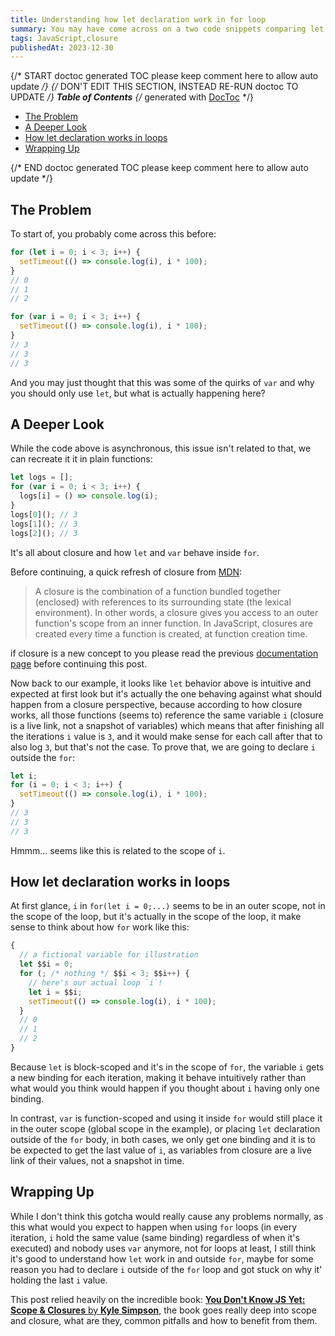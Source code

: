 ```yaml
---
title: Understanding how let declaration work in for loop
summary: You may have come across on a two code snippets comparing let and var declaration in for loops and the weird behavior of var... but is it really weird?
tags: JavaScript,closure
publishedAt: 2023-12-30
---
```


{/* START doctoc generated TOC please keep comment here to allow auto update */}
{/* DON'T EDIT THIS SECTION, INSTEAD RE-RUN doctoc TO UPDATE */}
**Table of Contents** {/* generated with [DocToc](https://github.com/thlorenz/doctoc) */}

- [The Problem](#the-problem)
- [A Deeper Look](#a-deeper-look)
- [How let declaration works in loops](#how-let-declaration-works-in-loops)
- [Wrapping Up](#wrapping-up)

{/* END doctoc generated TOC please keep comment here to allow auto update */}

## The Problem

To start of, you probably come across this before:

```js
for (let i = 0; i < 3; i++) {
  setTimeout(() => console.log(i), i * 100);
}
// 0
// 1
// 2
```

```js
for (var i = 0; i < 3; i++) {
  setTimeout(() => console.log(i), i * 100);
}
// 3
// 3
// 3
```

And you may just thought that this was some of the quirks of `var` and why you should only use `let`, but what is actually happening here?

## A Deeper Look

While the code above is asynchronous, this issue isn't related to that, we can recreate it it in plain functions:

```js
let logs = [];
for (var i = 0; i < 3; i++) {
  logs[i] = () => console.log(i);
}
logs[0](); // 3
logs[1](); // 3
logs[2](); // 3
```

It's all about closure and how `let` and `var` behave inside `for`.

Before continuing, a quick refresh of closure from [MDN](https://developer.mozilla.org/en-US/docs/Web/JavaScript/Closures):

> A closure is the combination of a function bundled together (enclosed) with references to its surrounding state (the lexical environment). In other words, a closure gives you access to an outer function's scope from an inner function. In JavaScript, closures are created every time a function is created, at function creation time.

if closure is a new concept to you please read the previous [documentation page](https://developer.mozilla.org/en-US/docs/Web/JavaScript/Closures) before continuing this post.

Now back to our example, it looks like `let` behavior above is intuitive and expected at first look but it's actually the one behaving against what should happen from a closure perspective, because according to how closure works, all those functions (seems to) reference the same variable `i` (closure is a live link, not a snapshot of variables) which means that after finishing all the iterations `i` value is `3`, and it would make sense for each call after that to also log `3`, but that's not the case. To prove that, we are going to declare `i` outside the `for`:

```js
let i;
for (i = 0; i < 3; i++) {
  setTimeout(() => console.log(i), i * 100);
}
// 3
// 3
// 3
```

Hmmm... seems like this is related to the scope of `i`.

## How let declaration works in loops

At first glance, `i` in `for(let i = 0;...)` seems to be in an outer scope, not in the scope of the loop, but it's actually in the scope of the loop, it make sense to think about how `for` work like this:

```js
{
  // a fictional variable for illustration
  let $$i = 0;
  for (; /* nothing */ $$i < 3; $$i++) {
    // here's our actual loop `i`!
    let i = $$i;
    setTimeout(() => console.log(i), i * 100);
  }
  // 0
  // 1
  // 2
}
```

Because `let` is block-scoped and it's in the scope of `for`, the variable `i` gets a new binding for each iteration, making it behave intuitively rather than what would you think would happen if you thought about `i` having only one binding.

In contrast, `var` is function-scoped and using it inside `for` would still place it in the outer scope (global scope in the example), or placing `let` declaration outside of the `for` body, in both cases, we only get one binding and it is to be expected to get the last value of `i`, as variables from closure are a live link of their values, not a snapshot in time.

## Wrapping Up

While I don't think this gotcha would really cause any problems normally, as this what would you expect to happen when using `for` loops (in every iteration, `i` hold the same value (same binding) regardless of when it's executed) and nobody uses `var` anymore, not for loops at least, I still think it's good to understand how `let` work in and outside `for`, maybe for some reason you had to declare `i` outside of the `for` loop and got stuck on why it' holding the last `i` value.

This post relied heavily on the incredible book: [**You Don't Know JS Yet: Scope & Closures** by **Kyle Simpson**](https://www.goodreads.com/book/show/52764087-you-don-t-know-js-yet), the book goes really deep into scope and closure, what are they, common pitfalls and how to benefit from them.
